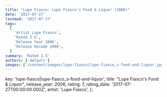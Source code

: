 ```yaml
---
title: "Lupe Fiasco: Lupe Fiasco's Food & Liquor (2006)"
date: '2017-07-27'
lastmod: '2017-07-27'
tags:
  [
    'Artist Lupe Fiasco',
    'Rated 3.5',
    'Release Year 2006',
    'Release Decade 2000',
  ]
summary: 'Rated 3.5'
authors: ['default']
images: ['/content/images/lupe-fiasco|lupe-fiasco_s-food-and-liquor.jpg']
---
```


  key: 'lupe-fiasco|lupe-fiasco_s-food-and-liquor',
  title: "Lupe Fiasco's Food & Liquor",
  release_year: 2006,
  rating: 7,
  rating_date: '2017-07-27T00:00:00.000Z',
  artist: 'Lupe Fiasco',
};

<MusicRating data={data} />

